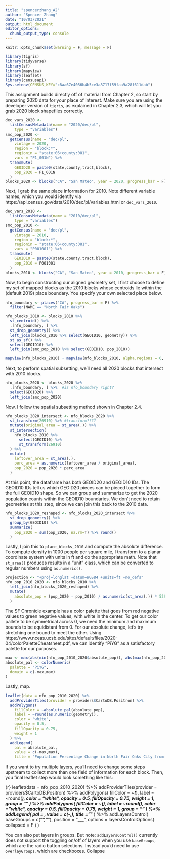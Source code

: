 ```yaml
---
title: "spencerzhang_A2"
author: "Spencer Zhang"
date: "10/03/2021"
output: html_document
editor_options: 
  chunk_output_type: console
---
```

```r
knitr::opts_chunk$set(warning = F, message = F)
```
```r
library(tigris)
library(tidyverse)
library(sf)
library(mapview)
library(leaflet)
library(censusapi)
Sys.setenv(CENSUS_KEY="c8aa67e4086b4b5ce3a8717f59faa9a28f611dab")
```

This assignment builds directly off of material from Chapter 2, so start by preparing 2020 data for your place of interest. 
Make sure you are using the developer version of `tigris`, as explained in Chapter 2.3, which will let you grab 2020 block shapefiles correctly.
```r
dec_vars_2020 <-
  listCensusMetadata(name = "2020/dec/pl",
    type = "variables")
smc_pop_2020 <-
  getCensus(name = "dec/pl",
    vintage = 2020,
    region = "block:*", 
    regionin = "state:06+county:081",
    vars = "P1_001N") %>% 
  transmute(
    GEOID20 = paste0(state,county,tract,block),
    pop_2020 = P1_001N
  )
blocks_2020 <- blocks("CA", "San Mateo", year = 2020, progress_bar = F)
```

Next, I grab the same place information for 2010. Note different variable names, which you would identify via https://api.census.gov/data/2010/dec/pl/variables.html or `dec_vars_2010`.
```r
dec_vars_2010 <-
  listCensusMetadata(name = "2010/dec/pl",
    type = "variables")
smc_pop_2010 <-
  getCensus(name = "dec/pl",
    vintage = 2010,
    region = "block:*", 
    regionin = "state:06+county:081",
    vars = "P001001") %>% 
  transmute(
    GEOID10 = paste0(state,county,tract,block),
    pop_2010 = P001001
  )
blocks_2010 <- blocks("CA", "San Mateo", year = 2010, progress_bar = F)
```

Now, to begin constructing our aligned geometry set, I first choose to define my set of mapped blocks as the 2010 blocks whose centroids lie within the (default 2019) place boundary. You specify your own selected place below.
```r
nfo_boundary <- places("CA", progress_bar = F) %>% 
  filter(NAME == "North Fair Oaks")

nfo_blocks_2010 <- blocks_2010 %>% 
  st_centroid() %>% 
  .[nfo_boundary, ] %>% 
  st_drop_geometry() %>% 
  left_join(blocks_2010 %>% select(GEOID10, geometry)) %>% 
  st_as_sf() %>% 
  select(GEOID10) %>% 
  left_join(smc_pop_2010 %>% select(GEOID10, pop_2010))

mapview(nfo_blocks_2010) + mapview(nfo_blocks_2010, alpha.regions = 0, color = "red", lwd = 2)
```

Next, to perform spatial subsetting, we'll need all 2020 blocks that intersect with 2010 blocks.
```r
nfo_blocks_2020 <- blocks_2020 %>%
  .[nfo_boundary, ] %>%  #is nfo_boundary right?
  select(GEOID20) %>% 
  left_join(smc_pop_2020)
```

Now, I follow the spatial subsetting method shown in Chapter 2.4.
```r
nfo_blocks_2020_intersect <- nfo_blocks_2020 %>% 
  st_transform(26910) %>% #transform????
  mutate(original_area = st_area(.)) %>% 
  st_intersection(
    nfo_blocks_2010 %>%
      select(GEOID10) %>% 
      st_transform(26910)
  ) %>% 
  mutate(
    leftover_area = st_area(.),
    perc_area = as.numeric(leftover_area / original_area),
    pop_2020 = pop_2020 * perc_area
  )
```

At this point, the dataframe has both GEOID20 and GEOID10 IDs. The GEOID10 IDs tell us which GEOID20 pieces can be pieced together to form the full GEOID10 shape. So we can group and summarize to get the 2020 population counts within the GEOID10 boundaries. We don't need to retain geometries at this step, since we can join this back to the 2010 data.
```r
nfo_blocks_2020_reshaped <- nfo_blocks_2020_intersect %>%
  st_drop_geometry() %>% 
  group_by(GEOID10) %>% 
  summarize(
    pop_2020 = sum(pop_2020, na.rm=T) %>% round()
  )
```

Lastly, I join this to `place_blocks_2010` and compute the absolute difference. To compute density in 1000 people per square mile, I transform to a planar coordinate system with units in ft and do the appropriate math. Note that `st_area()` produces results in a "unit" class, which can be converted to regular numbers using `as.numeric()`.
```r
projection <- "+proj=longlat +datum=WGS84 +units=ft +no_defs"
nfo_pop_2010_2020 <- nfo_blocks_2010 %>% 
  left_join(nfo_blocks_2020_reshaped) %>% 
  mutate(
    absolute_pop = (pop_2020 - pop_2010) / as.numeric(st_area(.)) * 5280^2 / 1000
  )
```

The SF Chronicle example has a color palette that goes from red negative values to green negative values, with white in the center. To get our color pallete to be symmetrical across 0, we need the minimum and maximum bounds to be equidistant from 0. For our absolute change, let's try stretching one bound to meet the other. Using https://www.nceas.ucsb.edu/sites/default/files/2020-04/colorPaletteCheatsheet.pdf, we can identify "PiYG" as a satisfactory palette for our purposes.
```r
max <- max(abs(min(nfo_pop_2010_2020$absolute_pop)), abs(max(nfo_pop_2010_2020$absolute_pop)))
absolute_pal <- colorNumeric(
  palette = "PiYG",
  domain = c(-max,max)
)
```

Lastly, map.
```r
leaflet(data = nfo_pop_2010_2020) %>% 
  addProviderTiles(provider = providers$CartoDB.Positron) %>% 
  addPolygons(
    fillColor = ~absolute_pal(absolute_pop),
    label = ~round(as.numeric(geometry)),
    color = "white",
    opacity = 0.5,
    fillOpacity = 0.75,
    weight = 1
  ) %>% 
  addLegend(
    pal = absolute_pal,
    value = c(-max,max),
    title = "Population Percentage Change in North Fair Oaks City from 2010 to 2020")
```

If you want to try multiple layers, you'll need to change some steps upstream to collect more than one field of information for each block. Then, you final leaflet step would look something like this:

{r}
leaflet(data = nfo_pop_2010_2020) %>% 
  addProviderTiles(provider = providers$CartoDB.Positron) %>% 
  addPolygons(
    fillColor = ~___(___),
    label = ~round(___),
    color = "white",
    opacity = 0.5,
    fillOpacity = 0.75,
    weight = 1,
    group = "___"
  ) %>% 
  addPolygons(
    fillColor = ~___(___),
    label = ~round(___),
    color = "white",
    opacity = 0.5,
    fillOpacity = 0.75,
    weight = 1,
    group = "___"
  ) %>% 
  addLegend(
    pal = ___,
    value = c(-___,___),
    title = "___"
  ) %>% 
  addLayersControl(
    baseGroups = c("___","___"),
    position = "___",
    options = layersControlOptions(
      collapsed = F
    )
  )


You can also put layers in groups. But note: `addLayersControl()` currently does not support the toggling on/off of layers when you use `baseGroups`, which are the radio button selections. Instead you'd need to use `overlayGroups`, which are checkboxes.
Collapse